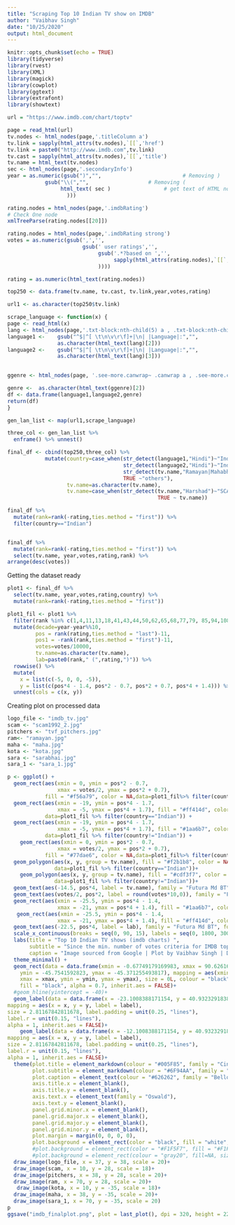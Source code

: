 ---
title: "Scraping Top 10 Indian TV show on IMDB" 
author: "Vaibhav Singh"
date: "10/25/2020"
output: html_document
---

```{r setup, include=FALSE}
knitr::opts_chunk$set(echo = TRUE)
library(tidyverse)
library(rvest)
library(XML)
library(magick)
library(cowplot)
library(ggtext)
library(extrafont)
library(showtext)

```



```{r}
url = "https://www.imdb.com/chart/toptv"

page = read_html(url)
tv.nodes <- html_nodes(page,'.titleColumn a')
tv.link = sapply(html_attrs(tv.nodes),`[[`,'href')
tv.link = paste0("http://www.imdb.com",tv.link)
tv.cast = sapply(html_attrs(tv.nodes),`[[`,'title')
tv.name = html_text(tv.nodes)
sec <- html_nodes(page,'.secondaryInfo')
year = as.numeric(gsub(")","",                          # Removing )
            gsub("\\(","",                   # Removing (
                 html_text( sec )                 # get text of HTML node  
                   )))

rating.nodes = html_nodes(page,'.imdbRating')
# Check One node
xmlTreeParse(rating.nodes[[20]])

rating.nodes = html_nodes(page,'.imdbRating strong')
votes = as.numeric(gsub(',','',
                        gsub(' user ratings','',
                             gsub('.*?based on ','',
                                  sapply(html_attrs(rating.nodes),`[[`,'title')
                             ))))

rating = as.numeric(html_text(rating.nodes))

top250 <- data.frame(tv.name, tv.cast, tv.link,year,votes,rating)
```


```{r}
url1 <- as.character(top250$tv.link)

scrape_language <- function(x) {
page <- read_html(x)
lang <- html_nodes(page,'.txt-block:nth-child(5) a , .txt-block:nth-child(5) .inline')
language1 <-    gsub("^$|^[ \t\n\v\r\f]+|\n| |Language|:","",
                as.character(html_text(lang)[2]))
language2 <-    gsub("^$|^[ \t\n\v\r\f]+|\n| |Language|:","",
                as.character(html_text(lang)[3]))
 

ggenre <- html_nodes(page, '.see-more.canwrap~ .canwrap a , .see-more.canwrap~ .canwrap .inline')

genre <-  as.character(html_text(ggenre)[2])
df <- data.frame(language1,language2,genre)
return(df)
}

gen_lan_list <- map(url1,scrape_language)

three_col <- gen_lan_list %>%  
  enframe() %>% unnest()

final_df <- cbind(top250,three_col) %>% 
            mutate(country=case_when(str_detect(language1,"Hindi")~"Indian",
                                     str_detect(language2,"Hindi")~"Indian",
                                     str_detect(tv.name,"Ramayan|Mahabharat")~"Indian",
                                     TRUE ~"others"),
                   tv.name=as.character(tv.name),
                   tv.name=case_when(str_detect(tv.name,"Harshad")~"SCAM 1992: \nHarshad Mehta Story",
                                                TRUE ~ tv.name))  

final_df %>%  
  mutate(rank=rank(-rating,ties.method = "first")) %>% 
  filter(country=="Indian")


final_df %>%  
  mutate(rank=rank(-rating,ties.method = "first")) %>%
  select(tv.name, year,votes,rating,rank) %>% 
arrange(desc(votes))
```

Getting the dataset ready
```{r}
plot1 <- final_df %>% 
  select(tv.name, year,votes,rating,country) %>% 
  mutate(rank=rank(-rating,ties.method = "first"))

plot1_fil <- plot1 %>% 
  filter(rank %in% c(1,4,11,13,18,41,43,44,50,62,65,68,77,79, 85,94,108,169,209,214)) %>% 
  mutate(decade=year-year%%10,
         pos = rank(rating,ties.method = "last")-11,
         pos1 = -rank(rank,ties.method = "first")-11,
         votes=votes/10000,
         tv.name=as.character(tv.name),
         lab=paste0(rank," (",rating,")")) %>% 
  rowwise() %>%
  mutate(
    x = list(c(-5, 0, 0, -5)),
    y = list(c(pos*4 - 1.4, pos*2 - 0.7, pos*2 + 0.7, pos*4 + 1.4))) %>% 
  unnest(cols = c(x, y)) 

```

Creating plot on processed data
```{r}
logo_file <- "imdb_tv.jpg"
scam <- "scam1992_2.jpg"
pitchers <- "tvf_pitchers.jpg"
ram<- "ramayan.jpg"
maha <- "maha.jpg"
kota <- "kota.jpg"
sara <- "sarabhai.jpg"
sara_1 <- "sara_1.jpg"

p <- ggplot() +
  geom_rect(aes(xmin = 0, ymin = pos*2 - 0.7,
                xmax = votes/2, ymax = pos*2 + 0.7),
            fill = "#f56a79", color = NA,data=plot1_fil%>% filter(country=="Indian")) +
  geom_rect(aes(xmin = -19, ymin = pos*4 - 1.7,
                xmax = -5, ymax = pos*4 + 1.7), fill = "#ff414d", color = NA,
            data=plot1_fil %>% filter(country=="Indian")) +
  geom_rect(aes(xmin = -19, ymin = pos*4 - 1.7,
                xmax = -5, ymax = pos*4 + 1.7), fill = "#1aa6b7", color = NA,
            data=plot1_fil %>% filter(country!="Indian")) +
    geom_rect(aes(xmin = 0, ymin = pos*2 - 0.7,
                xmax = votes/2, ymax = pos*2 + 0.7),
            fill = "#77dae6", color = NA,data=plot1_fil%>% filter(country!="Indian"))+
  geom_polygon(aes(x, y, group = tv.name), fill = "#f2b1b8", color = NA,
               data=plot1_fil %>% filter(country=="Indian"))+
    geom_polygon(aes(x, y, group = tv.name), fill = "#cdf3f7", color = NA,
               data=plot1_fil %>% filter(country!="Indian"))+
  geom_text(aes(-14.5, pos*4, label = tv.name), family = "Futura Md BT", fontface = "bold", color = "#FFFFFF", hjust = 0.25, size = 3, check_overlap = TRUE,data=plot1_fil %>% arrange(rank))+
  geom_text(aes(votes/2, pos*2, label = round(votes*10,0)), family = "Futura Bk BT",  color = "#000000", size = 2.5, check_overlap = TRUE,data=plot1_fil,nudge_x = 1) +
  geom_rect(aes(xmin = -25.5, ymin = pos*4 - 1.4,
                xmax = -21, ymax = pos*4 + 1.4), fill = "#1aa6b7", color = "black",data=plot1_fil%>% filter(country!="Indian"))+
   geom_rect(aes(xmin = -25.5, ymin = pos*4 - 1.4,
                xmax = -21, ymax = pos*4 + 1.4), fill = "#ff414d", color = "black",data=plot1_fil%>% filter(country=="Indian"))+
  geom_text(aes(-22.5, pos*4, label = lab), family = "Futura Md BT", fontface = "bold", color = "#FFFFFF", hjust = 0.7, size = 2.5, check_overlap = TRUE,data=plot1_fil)+
  scale_x_continuous(breaks = seq(0, 90, 15), labels = seq(0, 1800, 300)) +
  labs(title = "Top 10 Indian TV shows (imdb charts) ",
       subtitle = "Since the min. number of votes criteria for IMDB top TV charts is just 5000 votes, it has become easier for new cult  web tv-series to slide their way into this list.  \n Indian TV Shows higlighted in  <span style='color:#f56a79;'>Red</span>, Other select top shows in <span style='color:#1aa6b7'>blue</span>, number of votes in '000  (x-axis)",
       caption = "Image sourced from Google | Plot by Vaibhav Singh | Data scraped from https://www.imdb.com/chart/toptv") +
  theme_minimal() +
  geom_rect(data = data.frame(xmin = -0.67749179169983, xmax = 90.626169520258, 
    ymin = -45.7541592823, ymax = -45.371255493817), mapping = aes(xmin = xmin, 
    xmax = xmax, ymin = ymin, ymax = ymax), size = 0L, colour = "black", 
    fill = "black", alpha = 0.7, inherit.aes = FALSE)+
  #geom_hline(yintercept = -40)+
  geom_label(data = data.frame(x = -23.1008388171154, y = 40.9323291838302, label = "Rank (Rating)"),
mapping = aes(x = x, y = y, label = label),
size = 2.81167842811678, label.padding = unit(0.25, "lines"),
label.r = unit(0.15, "lines"),
alpha = 1, inherit.aes = FALSE)+
    geom_label(data = data.frame(x = -12.1008388171154, y = 40.9323291838302, label = "TV Show"),
mapping = aes(x = x, y = y, label = label),
size = 2.81167842811678, label.padding = unit(0.25, "lines"),
label.r = unit(0.15, "lines"),
alpha = 1, inherit.aes = FALSE)+
  theme(plot.title = element_markdown(colour = "#005F85", family = "Cinzel", face = "bold", size = 32, hjust = 0.5, margin = margin(10,0,10,0),lineheight = 1.1),
        plot.subtitle = element_markdown(colour = "#6F94AA", family = "Calibri", face = "bold", size = 13, hjust = 0.5, margin = margin(0,0,0,0)),
        plot.caption = element_text(colour = "#626262", family = "Bellota Text", face = "bold", size = 10, hjust = 0.99, margin = margin(10,0,10,0)),
        axis.title.x = element_blank(),
        axis.title.y = element_blank(),
        axis.text.x = element_text(family = "Oswald"),
        axis.text.y = element_blank(),
        panel.grid.minor.x = element_blank(),
        panel.grid.major.x = element_blank(),
        panel.grid.major.y = element_blank(),
        panel.grid.minor.y = element_blank(),
        plot.margin = margin(0, 0, 0, 0),
        plot.background = element_rect(color = "black", fill = "white", size = 3))+
        #plot.background = element_rect(color = "#F1F5F7", fill = "#F1F5F7"))+
        #plot.background = element_rect(colour = "gray20", fill=NA, size=3.5))+
  draw_image(logo_file, x = 37, y = 38, scale = 20)+
  draw_image(scam, x = 10, y = 28, scale = 18)+
  draw_image(pitchers, x = 38, y = 28, scale = 20)+
  draw_image(ram, x = 70, y = 28, scale = 20)+
   draw_image(kota, x = 10, y = -35, scale = 18)+
  draw_image(maha, x = 38, y = -35, scale = 20)+
  draw_image(sara_1, x = 70, y = -35, scale = 20)
p
ggsave("imdb_finalplot.png", plot = last_plot(), dpi = 320, height = 220, width = 350, units = "mm") 

```
